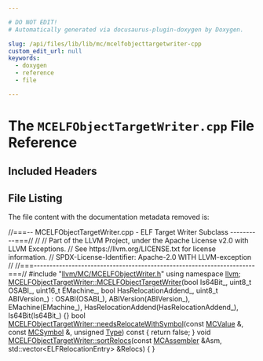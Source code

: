 ```yaml
---

# DO NOT EDIT!
# Automatically generated via docusaurus-plugin-doxygen by Doxygen.

slug: /api/files/lib/lib/mc/mcelfobjecttargetwriter-cpp
custom_edit_url: null
keywords:
  - doxygen
  - reference
  - file

---
```





# The `MCELFObjectTargetWriter.cpp` File Reference

<DoxygenPage pluginConfig={pluginConfig}>



## Included Headers

<IncludesList>
<IncludesListItem
  filePath="llvm/MC/MCELFObjectWriter.h"
  permalink="/docs/api/files/include/include/llvm/include/llvm/mc/mcelfobjectwriter-h"
  isLocal="true" />
</IncludesList>


## File Listing

The file content with the documentation metadata removed is:

<ProgramListing>

<Link id="l00001" /><CodeLine lineNumber="1"><span class="doxyHighlightComment">//===-- MCELFObjectTargetWriter.cpp - ELF Target Writer Subclass ----------===//</span></CodeLine>
<Link id="l00002" /><CodeLine lineNumber="2"><span class="doxyHighlightComment">//</span></CodeLine>
<Link id="l00003" /><CodeLine lineNumber="3"><span class="doxyHighlightComment">// Part of the LLVM Project, under the Apache License v2.0 with LLVM Exceptions.</span></CodeLine>
<Link id="l00004" /><CodeLine lineNumber="4"><span class="doxyHighlightComment">// See https://llvm.org/LICENSE.txt for license information.</span></CodeLine>
<Link id="l00005" /><CodeLine lineNumber="5"><span class="doxyHighlightComment">// SPDX-License-Identifier: Apache-2.0 WITH LLVM-exception</span></CodeLine>
<Link id="l00006" /><CodeLine lineNumber="6"><span class="doxyHighlightComment">//</span></CodeLine>
<Link id="l00007" /><CodeLine lineNumber="7"><span class="doxyHighlightComment">//===----------------------------------------------------------------------===//</span></CodeLine>
<Link id="l00008" /><CodeLine lineNumber="8"></CodeLine>
<Link id="l00009" /><CodeLine lineNumber="9"><span class="doxyHighlightPreprocessor">#include &quot;<a href="/docs/api/files/include/include/llvm/include/llvm/mc/mcelfobjectwriter-h">llvm/MC/MCELFObjectWriter.h</a>&quot;</span></CodeLine>
<Link id="l00010" /><CodeLine lineNumber="10"></CodeLine>
<Link id="l00011" /><CodeLine lineNumber="11"><span class="doxyHighlightKeyword">using namespace </span><span class="doxyHighlight"><a href="/docs/api/namespaces/llvm">llvm</a>;</span></CodeLine>
<Link id="l00012" /><CodeLine lineNumber="12"></CodeLine>
<Link id="l00013" /><CodeLine lineNumber="13" lineLink="/docs/api/classes/llvm/mcelfobjecttargetwriter/#ae6c6e76c9d8e0c912542fe4f8375e8ce"><span class="doxyHighlight"><a href="/docs/api/classes/llvm/mcelfobjecttargetwriter/#ae6c6e76c9d8e0c912542fe4f8375e8ce">MCELFObjectTargetWriter::MCELFObjectTargetWriter</a>(</span><span class="doxyHighlightKeywordType">bool</span><span class="doxyHighlight"> Is64Bit&#95;, uint8&#95;t OSABI&#95;,</span></CodeLine>
<Link id="l00014" /><CodeLine lineNumber="14"><span class="doxyHighlight">                                                 uint16&#95;t EMachine&#95;,</span></CodeLine>
<Link id="l00015" /><CodeLine lineNumber="15"><span class="doxyHighlight">                                                 </span><span class="doxyHighlightKeywordType">bool</span><span class="doxyHighlight"> HasRelocationAddend&#95;,</span></CodeLine>
<Link id="l00016" /><CodeLine lineNumber="16"><span class="doxyHighlight">                                                 uint8&#95;t ABIVersion&#95;)</span></CodeLine>
<Link id="l00017" /><CodeLine lineNumber="17"><span class="doxyHighlight">    : OSABI(OSABI&#95;), ABIVersion(ABIVersion&#95;), EMachine(EMachine&#95;),</span></CodeLine>
<Link id="l00018" /><CodeLine lineNumber="18"><span class="doxyHighlight">      HasRelocationAddend(HasRelocationAddend&#95;), Is64Bit(Is64Bit&#95;) &#123;&#125;</span></CodeLine>
<Link id="l00019" /><CodeLine lineNumber="19"></CodeLine>
<Link id="l00020" /><CodeLine lineNumber="20" lineLink="/docs/api/classes/llvm/mcelfobjecttargetwriter/#a127848a3bc36554bb84312dc5adf0fec"><span class="doxyHighlightKeywordType">bool</span><span class="doxyHighlight"> <a href="/docs/api/classes/llvm/mcelfobjecttargetwriter/#a127848a3bc36554bb84312dc5adf0fec">MCELFObjectTargetWriter::needsRelocateWithSymbol</a>(</span><span class="doxyHighlightKeyword">const</span><span class="doxyHighlight"> <a href="/docs/api/classes/llvm/mcvalue">MCValue</a> &amp;,</span></CodeLine>
<Link id="l00021" /><CodeLine lineNumber="21"><span class="doxyHighlight">                                                      </span><span class="doxyHighlightKeyword">const</span><span class="doxyHighlight"> <a href="/docs/api/classes/llvm/mcsymbol">MCSymbol</a> &amp;,</span></CodeLine>
<Link id="l00022" /><CodeLine lineNumber="22"><span class="doxyHighlight">                                                      </span><span class="doxyHighlightKeywordType">unsigned</span><span class="doxyHighlight"> <a href="/docs/api/classes/llvm/type">Type</a>)</span><span class="doxyHighlightKeyword"> const </span><span class="doxyHighlight">&#123;</span></CodeLine>
<Link id="l00023" /><CodeLine lineNumber="23"><span class="doxyHighlight">  </span><span class="doxyHighlightKeywordFlow">return</span><span class="doxyHighlight"> </span><span class="doxyHighlightKeyword">false</span><span class="doxyHighlight">;</span></CodeLine>
<Link id="l00024" /><CodeLine lineNumber="24"><span class="doxyHighlight">&#125;</span></CodeLine>
<Link id="l00025" /><CodeLine lineNumber="25"></CodeLine>
<Link id="l00026" /><CodeLine lineNumber="26"><span class="doxyHighlightKeywordType">void</span></CodeLine>
<Link id="l00027" /><CodeLine lineNumber="27" lineLink="/docs/api/classes/llvm/mcelfobjecttargetwriter/#a0b3eaf15965546520323927606d27226"><span class="doxyHighlight"><a href="/docs/api/classes/llvm/mcelfobjecttargetwriter/#a0b3eaf15965546520323927606d27226">MCELFObjectTargetWriter::sortRelocs</a>(</span><span class="doxyHighlightKeyword">const</span><span class="doxyHighlight"> <a href="/docs/api/classes/llvm/mcassembler">MCAssembler</a> &amp;Asm,</span></CodeLine>
<Link id="l00028" /><CodeLine lineNumber="28"><span class="doxyHighlight">                                    std::vector&lt;ELFRelocationEntry&gt; &amp;Relocs) &#123;</span></CodeLine>
<Link id="l00029" /><CodeLine lineNumber="29"><span class="doxyHighlight">&#125;</span></CodeLine>

</ProgramListing>


</DoxygenPage>
